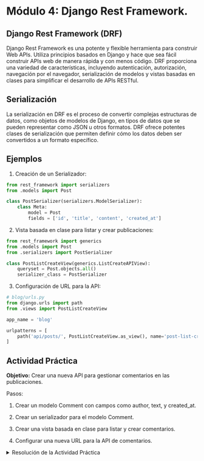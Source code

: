 # Módulo 4: Django Rest Framework.

## Django Rest Framework (DRF)

::: justify

Django Rest Framework es una potente y flexible herramienta para construir Web APIs. Utiliza principios basados en Django y hace que sea fácil construir APIs web de manera rápida y con menos código. DRF proporciona una variedad de características, incluyendo autenticación, autorización, navegación por el navegador, serialización de modelos y vistas basadas en clases para simplificar el desarrollo de APIs RESTful.
:::
## Serialización

La serialización en DRF es el proceso de convertir complejas estructuras de datos, como objetos de modelos de Django, en tipos de datos que se pueden representar como JSON u otros formatos. DRF ofrece potentes clases de serialización que permiten definir cómo los datos deben ser convertidos a un formato específico.

## Ejemplos

1. Creación de un Serializador:

``` python
from rest_framework import serializers
from .models import Post

class PostSerializer(serializers.ModelSerializer):
    class Meta:
        model = Post
        fields = ['id', 'title', 'content', 'created_at']
```
2. Vista basada en clase para listar y crear publicaciones:

``` python
from rest_framework import generics
from .models import Post
from .serializers import PostSerializer

class PostListCreateView(generics.ListCreateAPIView):
    queryset = Post.objects.all()
    serializer_class = PostSerializer
```
3. Configuración de URL para la API:

``` python
# blog/urls.py
from django.urls import path
from .views import PostListCreateView

app_name = 'blog'

urlpatterns = [
    path('api/posts/', PostListCreateView.as_view(), name='post-list-create'),
]
```
## Actividad Práctica

**Objetivo:** Crear una nueva API para gestionar comentarios en las publicaciones.

Pasos:

1. Crear un modelo Comment con campos como author, text, y created_at.

2. Crear un serializador para el modelo Comment.

3. Crear una vista basada en clase para listar y crear comentarios.

4. Configurar una nueva URL para la API de comentarios.

<details>
    <summary>Resolución de la Actividad Práctica</summary>

1. Modelo Comment en models.py:

``` python
from django.db import models

class Comment(models.Model):
    post = models.ForeignKey(Post, on_delete=models.CASCADE)
    author = models.CharField(max_length=100)
    text = models.TextField()
    created_at = models.DateTimeField(auto_now_add=True)
```
2. Serializador para Comment en serializers.py:

``` python
class CommentSerializer(serializers.ModelSerializer):
    class Meta:
        model = Comment
        fields = ['id', 'author', 'text', 'created_at']
```
3. Vista basada en clase para listar y crear comentarios:

``` python
class CommentListCreateView(generics.ListCreateAPIView):
    queryset = Comment.objects.all()
    serializer_class = CommentSerializer
```
4. Configuración de URL para la API de comentarios en blog/urls.py:

``` python
urlpatterns = [
    # ... otras URL ...
    path('api/comments/', CommentListCreateView.as_view(), name='comment-list-create'),
]
```
## Lo que Aprendimos

- Implementar una API básica con Django Rest Framework.
- Crear modelos y serializadores para representar datos en formato JSON.
- Utilizar vistas basadas en clase para manejar operaciones CRUD en la API.
- Configurar URL para acceder a los recursos de la API.

---

## Documentación de API con DRF-YASG

::: justify
DRF-YASG es una herramienta que genera automáticamente la interfaz de usuario de Swagger para las APIs de Django Rest Framework. Proporciona una forma interactiva y fácil de explorar y probar las diferentes rutas y operaciones disponibles en tu API. A continuación, se muestra cómo integrar DRF-YASG en tu proyecto Django Rest Framework.
Instalación de DRF-YASG

:::

Primero, instala la biblioteca DRF-YASG utilizando pip:

``` bash
pip install drf-yasg
```
## Configuración en settings.py

Agrega 'drf_yasg' y 'rest_framework.authtoken' a tus INSTALLED_APPS en settings.py:

``` python
INSTALLED_APPS = [
    # ... otras aplicaciones ...
    'rest_framework',
    'drf_yasg',
]
```
## Configuración de DRF en settings.py

Asegúrate de tener la configuración adecuada para Django Rest Framework:

``` python
REST_FRAMEWORK = {
    'DEFAULT_SCHEMA_CLASS': 'rest_framework.schemas.coreapi.AutoSchema',
    'DEFAULT_AUTHENTICATION_CLASSES': [
        'rest_framework.authentication.SessionAuthentication',
        'rest_framework.authentication.BasicAuthentication',
    ],
}
```

### Configuración de DRF-YASG en urls.py

Agrega las URL de DRF-YASG a tu archivo urls.py:

``` python
from django.conf import settings
from django.conf.urls import url
from django.contrib import admin
from django.urls import path, include
from rest_framework import permissions
from drf_yasg.views import get_schema_view
from drf_yasg import openapi

schema_view = get_schema_view(
    openapi.Info(
        title="Django Rest Framework API",
        default_version='v1',
        description="Documentación de la API",
        terms_of_service="https://www.yourapp.com/terms/",
        contact=openapi.Contact(email="contact@yourapp.com"),
        license=openapi.License(name="Your License"),
    ),
    public=True,
    permission_classes=(permissions.AllowAny,),
)

urlpatterns = [
    path('admin/', admin.site.urls),
    path('api/', include('blog.urls')),  
    url(r'^swagger(?P<format>\.json|\.yaml)$', schema_view.without_ui(cache_timeout=0), name='schema-json'),
    path('swagger/', schema_view.with_ui('swagger', cache_timeout=0), name='schema-swagger-ui'),
    path('redoc/', schema_view.with_ui('redoc', cache_timeout=0), name='schema-redoc'),
]

# Agrega estas líneas para servir archivos estáticos durante el desarrollo
if settings.DEBUG:
    from django.conf.urls.static import static
    urlpatterns += static(settings.STATIC_URL, document_root=settings.STATIC_ROOT)
    urlpatterns += static(settings.MEDIA_URL, document_root=settings.MEDIA_ROOT)
```
## Uso de la Interfaz de Usuario de Swagger

::: justify
Con estas configuraciones, puedes acceder a la interfaz de usuario de Swagger en la URL [http://localhost:8000/swagger/](http://localhost:8000/swagger/). 

Aquí, podrás explorar, probar y entender mejor tu API con la ayuda de una interfaz gráfica fácil de usar.

## Conclusión

- DRF-YASG es una herramienta valiosa para mejorar la documentación y la experiencia del usuario al interactuar con tu 
- API. Asegúrate de actualizar y personalizar la información en Info según las necesidades específicas de tu proyecto.
:::